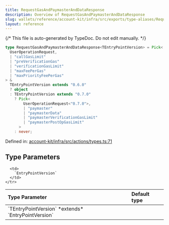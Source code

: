 ```yaml
---
title: RequestGasAndPaymasterAndDataResponse
description: Overview of RequestGasAndPaymasterAndDataResponse
slug: wallets/reference/account-kit/infra/src/exports/type-aliases/RequestGasAndPaymasterAndDataResponse
layout: reference
---
```


{/* This file is auto-generated by TypeDoc. Do not edit manually. */}

```ts
type RequestGasAndPaymasterAndDataResponse<TEntryPointVersion> = Pick<
  UserOperationRequest,
  | "callGasLimit"
  | "preVerificationGas"
  | "verificationGasLimit"
  | "maxFeePerGas"
  | "maxPriorityFeePerGas"
> &
  TEntryPointVersion extends "0.6.0"
  ? object
  : TEntryPointVersion extends "0.7.0"
    ? Pick<
        UserOperationRequest<"0.7.0">,
        | "paymaster"
        | "paymasterData"
        | "paymasterVerificationGasLimit"
        | "paymasterPostOpGasLimit"
      >
    : never;
```

Defined in: [account-kit/infra/src/actions/types.ts:71](https://github.com/alchemyplatform/aa-sdk/blob/9f926c402d1661309abbf8eae8431e52e8c5e53f/account-kit/infra/src/actions/types.ts#L71)

## Type Parameters

<table>
  <thead>
    <tr>
      <th align="left">Type Parameter</th>
      <th align="left">Default type</th>
    </tr>
  </thead>

  <tbody>
    <tr>
      <td>
        `TEntryPointVersion` *extends* `EntryPointVersion`
      </td>

      <td>
        `EntryPointVersion`
      </td>
    </tr>

  </tbody>
</table>

